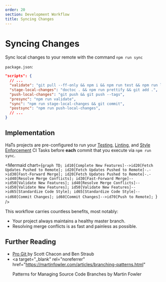 ```yaml
---
order: 20
section: Development Workflow
title: Syncing Changes
---
```



# Syncing Changes

Sync local changes to your remote with the command `npm run sync`

`package.json`:

```json
"scripts": {
  // ...
  "validate": "git pull --ff-only && npm i && npm run test && npm run lint",
  "stage-local-changes": "doctoc . && npm run prettify && git add .",
  "push-local-changes": "git push && git push --tags",
  "presync": "npm run validate",
  "sync": "npm run stage-local-changes && git commit",
  "postsync": "npm run push-local-changes",
  // ...
}
```

## Implementation

HaTs projects are pre-configured to run your [Testing](/docs/development-workflow/testing), [Linting](/docs/development-workflow/linting), and [Style Enforcement](/docs/development-workflow/enforcing-style) CI Tasks before **each** commit that you execute via `npm run sync`.

<Mermaid
	chart={`graph TD;
  id10[Complete New Features]-->id20[Fetch Updates Pushed to Remote];
  id20[Fetch Updates Pushed to Remote]-.->id30[Fast-Forward Merge];
  id20[Fetch Updates Pushed to Remote]-.->id40[Resolve Merge Conflicts];
  id30[Fast-Forward Merge]-->id50[Validate New Features];
  id40[Resolve Merge Conflicts]-->id50[Validate New Features];
  id50[Validate New Features]-->id65[Standardize Code Style];
  id65[Standardize Code Style]-->id60[Commit Changes];
  id60[Commit Changes]-->id70[Push to Remote];
`}
/>

This workflow carries countless benefits, most notably:

- Your project always maintains a healthy master branch.
- Resolving merge conflicts is as fast and painless as possible.

## Further Reading

- <a target="_blank" rel="noreferrer" href="https://git-scm.com/book/en/v2">
  	Pro Git
  </a> by Scott Chacon and Ben Straub
- <a
  	target="_blank"
  	rel="noreferrer"
  	href="https://martinfowler.com/articles/branching-patterns.html"
  >
  	Patterns for Managing Source Code Branches
  </a> by Martin Fowler
